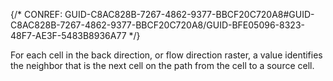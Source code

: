 

{/* CONREF: GUID-C8AC828B-7267-4862-9377-BBCF20C720A8#GUID-C8AC828B-7267-4862-9377-BBCF20C720A8/GUID-BFE05096-8323-48F7-AE3F-5483B8936A77  */}

For each cell in the back direction, or flow direction raster, a value identifies the neighbor that is the next cell on the path from the cell to a source cell.
